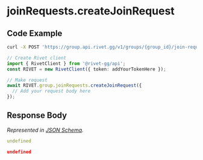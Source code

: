 
# joinRequests.createJoinRequest

## Code Example

<CodeGroup title='Request' tag='POST' label='https://group.api.rivet.gg/v1/groups/{group_id}/join-request'>

```bash {{ title: 'cURL' }}
curl -X POST 'https://group.api.rivet.gg/v1/groups/{group_id}/join-request'
```

```ts
// Create Rivet client
import { RivetClient } from '@rivet-gg/api';
const RIVET = new RivetClient({ token: addYourTokenHere });

// Make request
await RIVET.group.joinRequests.createJoinRequest({
  // Add your request body here
});
```

</CodeGroup>


## Response Body

_Represented in [JSON Schema](https://json-schema.org/)._

<CodeGroup title='Response'>

```yaml
undefined
```

```json
undefined
```

</CodeGroup>

